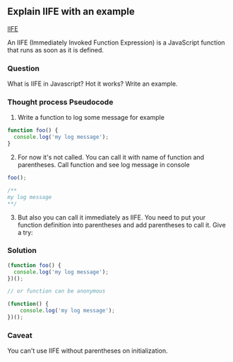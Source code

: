 
## Explain IIFE with an example


[IIFE](https://developer.mozilla.org/en-US/docs/Glossary/IIFE) 

An IIFE (Immediately Invoked Function Expression) is a JavaScript function that runs as soon as it is defined.


### Question
What is IIFE in Javascript? Hot it works? Write an example.

### Thought process Pseudocode
1. Write a function to log some message for example
```javascript
function foo() {
  console.log('my log message');
}
```

2. For now it's not called. You can call it with name of function and parentheses. Call function and see log message in console
```javascript
foo();

/**
my log message
**/
```

3. But also you can call it immediately as IIFE. You need to put your function definition into parentheses and add parentheses to call it. Give a try:

<Editor />

### Solution
```javascript
(function foo() {
  console.log('my log message');
})();

// or function can be anonymous

(function() {
    console.log('my log message');
})();
``` 

### Caveat
You can't use IIFE without parentheses on initialization.